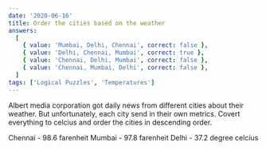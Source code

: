 ```yaml
---
date: '2020-06-16'
title: Order the cities based on the weather
answers:
  [
    { value: 'Mumbai, Delhi, Chennai', correct: false },
    { value: 'Delhi, Chennai, Mumbai', correct: true },
    { value: 'Chennai, Delhi, Mumbai', correct: false },
    { value: 'Chennai, Mumbai, Delhi', correct: false },
  ]
tags: ['Logical Puzzles', 'Temperatures']
---
```


Albert media corporation got daily news from different cities about their weather. But unfortunately, each city send in their own metrics. Covert everything to celcius and order the cities in descending order.

Chennai - 98.6 farenheit
Mumbai - 97.8 farenheit
Delhi - 37.2 degree celcius
